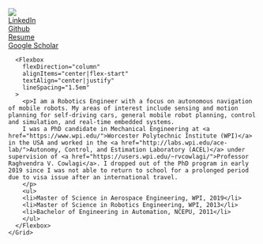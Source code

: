 <Container>
    <Grid col="1|2" gap="8|12|0" alignItems="center">
      <Flexbox
        flexDirection="column"
        alignItems="center|center"
        textAlign="center|center"
      > 
      <Image
        src="profile.jpg"
        colStart="1|null"
        w="80"
        rounded="lg"
        overflow="hidden"
      />
      <Flexbox
        flexDirection="column"
        alignItems="center|right"
        textAlign="center|center"
      > 
        <Grid col="1|2" row="1|2|3" gap="8|12|0" alignItems="center">
            <div></div>
            <div></div>
            <div><a href="https://www.linkedin.com/in/ruixiang-du/">LinkedIn</a></div>
            <div><a href="https://github.com/rxdu">Github</a></div>
            <div><a href="./RuixiangDuResume.pdf">Resume</a></div>
            <div><a href="https://scholar.google.com/citations?user=qxO0hmgAAAAJ&hl=en">Google Scholar</a></div>
        </Grid>
      </Flexbox>
      </Flexbox>
      
      <Flexbox
        flexDirection="column"
        alignItems="center|flex-start"
        textAlign="center|justify"
        lineSpacing="1.5em"
      >    
        <p>I am a Robotics Engineer with a focus on autonomous navigation of mobile robots. My areas of interest include sensing and motion planning for self-driving cars, general mobile robot planning, control and simulation, and real-time embedded systems.
        I was a PhD candidate in Mechanical Engineering at <a href="https://www.wpi.edu/">Worcester Polytechnic Institute (WPI)</a> in the USA and worked in the <a href="http://labs.wpi.edu/ace-lab/">Autonomy, Control, and Estimation Laboratory (ACEL)</a> under supervision of <a href="https://users.wpi.edu/~rvcowlagi/">Professor Raghvendra V. Cowlagi</a>. I dropped out of the PhD program in early 2019 since I was not able to return to school for a prolonged period due to visa issue after an international travel.
        </p> 
        <ul>
        <li>Master of Science in Aerospace Engineering, WPI, 2019</li>
        <li>Master of Science in Robotics Engineering, WPI, 2013</li>
        <li>Bachelor of Engineering in Automation, NCEPU, 2011</li>
        </ul>
      </Flexbox>
    </Grid>
</Container>
